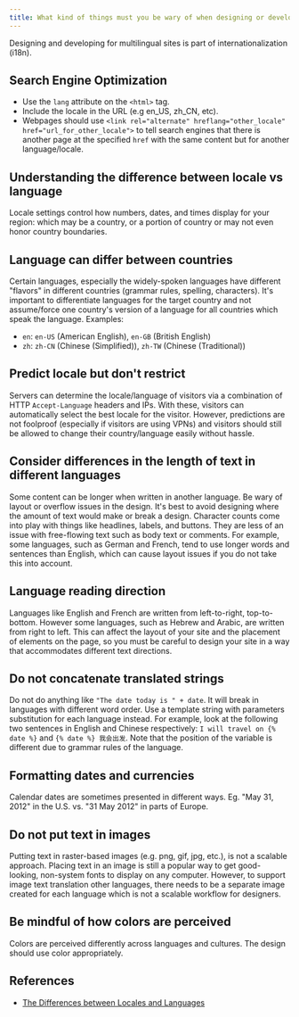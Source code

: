 ```yaml
---
title: What kind of things must you be wary of when designing or developing for multilingual sites?
---
```


Designing and developing for multilingual sites is part of internationalization (i18n).

## Search Engine Optimization

- Use the `lang` attribute on the `<html>` tag.
- Include the locale in the URL (e.g en_US, zh_CN, etc).
- Webpages should use `<link rel="alternate" hreflang="other_locale" href="url_for_other_locale">` to tell search engines that there is another page at the specified `href` with the same content but for another language/locale.

## Understanding the difference between locale vs language

Locale settings control how numbers, dates, and times display for your region: which may be a country, or a portion of country or may not even honor country boundaries.

## Language can differ between countries

Certain languages, especially the widely-spoken languages have different "flavors" in different countries (grammar rules, spelling, characters). It's important to differentiate languages for the target country and not assume/force one country's version of a language for all countries which speak the language. Examples:

- `en`: `en-US` (American English), `en-GB` (British English)
- `zh`: `zh-CN` (Chinese (Simplified)), `zh-TW` (Chinese (Traditional))

## Predict locale but don't restrict

Servers can determine the locale/language of visitors via a combination of HTTP `Accept-Language` headers and IPs. With these, visitors can automatically select the best locale for the visitor. However, predictions are not foolproof (especially if visitors are using VPNs) and visitors should still be allowed to change their country/language easily without hassle.

## Consider differences in the length of text in different languages

Some content can be longer when written in another language. Be wary of layout or overflow issues in the design. It's best to avoid designing where the amount of text would make or break a design. Character counts come into play with things like headlines, labels, and buttons. They are less of an issue with free-flowing text such as body text or comments. For example, some languages, such as German and French, tend to use longer words and sentences than English, which can cause layout issues if you do not take this into account.

## Language reading direction

Languages like English and French are written from left-to-right, top-to-bottom. However some languages, such as Hebrew and Arabic, are written from right to left. This can affect the layout of your site and the placement of elements on the page, so you must be careful to design your site in a way that accommodates different text directions.

## Do not concatenate translated strings

Do not do anything like `"The date today is " + date`. It will break in languages with different word order. Use a template string with parameters substitution for each language instead. For example, look at the following two sentences in English and Chinese respectively: `I will travel on {% date %}` and `{% date %} 我会出发`. Note that the position of the variable is different due to grammar rules of the language.

## Formatting dates and currencies

Calendar dates are sometimes presented in different ways. Eg. "May 31, 2012" in the U.S. vs. "31 May 2012" in parts of Europe.

## Do not put text in images

Putting text in raster-based images (e.g. png, gif, jpg, etc.), is not a scalable approach. Placing text in an image is still a popular way to get good-looking, non-system fonts to display on any computer. However, to support image text translation other languages, there needs to be a separate image created for each language which is not a scalable workflow for designers.

## Be mindful of how colors are perceived

Colors are perceived differently across languages and cultures. The design should use color appropriately.

## References

- [The Differences between Locales and Languages](https://devblogs.microsoft.com/setup/the-differences-between-locales-and-languages)
